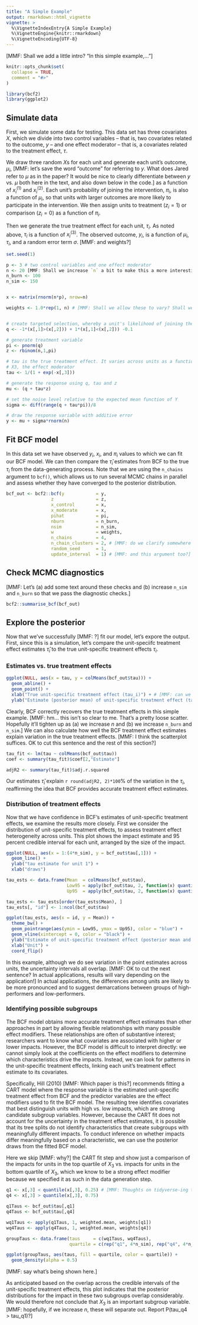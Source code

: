 ```yaml
---
title: "A Simple Example"
output: rmarkdown::html_vignette
vignette: >
  %\VignetteIndexEntry{A Simple Example}
  %\VignetteEngine{knitr::rmarkdown}
  %\VignetteEncoding{UTF-8}
---
```


[MMF: Shall we add a little intro? "In this simple example,... "]

```r
knitr::opts_chunk$set(
  collapse = TRUE,
  comment = "#>"
)
```

```r
library(bcf2)
library(ggplot2)
```

## Simulate data

First, we simulate some data for testing.  This data set has three covariates $X$, which we divide into two control variables -- that is, two covariates related to the outcome, $y$ -- and one effect moderator -- that is, a covariates related to the treatment effect, $\tau$.

We draw three random $X$s for each unit and generate each unit's outcome, $\mu_i$, [MMF: let's save the word "outcome" for referring to $y$. What does Jared refer to $\mu$ as in the paper? It would be nice to clearly differentiate between $y$ vs. $\mu$ both here in the text, and also down below in the code.] as a function of $x^{(1)}_i$ and $x^{(2)}_i$.  Each unit's probability of joining the intervention, $\pi_i$, is also a function of $\mu_i$, so that units with larger outcomes are more likely to participate in the intervention.  We then assign units to treatment ($z_i = 1$) or comparison ($z_i = 0$) as a function of $\pi_i$.

Then we generate the true treatment effect for each unit, $\tau_i$.  As noted above, $\tau_i$ is a function of $x^{(3)}_i$.  The observed outcome, $y_i$, is a function of $\mu_i$, $\tau_i$, and a random error term $\sigma$. [MMF: and weights?]

```r
set.seed(1)

p <- 3 # two control variables and one effect moderator
n <- 20 [MMF: Shall we increase `n` a bit to make this a more interesting example?]
n_burn <- 100
n_sim <- 150


x <- matrix(rnorm(n*p), nrow=n)

weights <- 1.0*rep(1, n) # [MMF: Shall we allow these to vary? Shall we allow them to affect the variance of y?]


# create targeted selection, whereby a unit's likelihood of joining the intervention (pi) is related to its expected outcome (mu)
q <- -1*(x[,1]>(x[,2])) + 1*(x[,1]<(x[,2])) -0.1

# generate treatment variable
pi <- pnorm(q)
z <- rbinom(n,1,pi)

# tau is the true treatment effect. It varies across units as a function of
# X3, the effect moderator
tau <- 1/(1 + exp(-x[,3]))

# generate the response using q, tau and z
mu <- (q + tau*z)

# set the noise level relative to the expected mean function of Y
sigma <- diff(range(q + tau*pi))/8

# draw the response variable with additive error
y <- mu + sigma*rnorm(n)
```

## Fit BCF model

In this data set we have observed $y_i$, $x_i$, and $\pi_i$ values to which we can fit our BCF model.  We can then compare the $\hat{\tau}_i$ estimates from BCF to the true $\tau_i$ from the data-generating process.  Note that we are using the `n_chains` argument to `bcf()`, which allows us to run several MCMC chains in parallel and assess whether they have converged to the posterior distribution.

```r
bcf_out <- bcf2::bcf(y            = y,
                 z                = z,
                 x_control        = x,
                 x_moderate       = x,
                 pihat            = pi,
                 nburn            = n_burn,
                 nsim             = n_sim,
                 w                = weights,
                 n_chains         = 4,
                 n_chain_clusters = 2, # [MMF: do we clarify somewhere what this argument does?]
                 random_seed      = 1,
                 update_interval  = 1) # [MMF: and this argument too?]

```

## Check MCMC diagnostics

[MMF: Let's (a) add some text around these checks and (b) increase `n_sim` and `n_burn` so that we pass the diagnostic checks.]

```r
bcf2::summarise_bcf(bcf_out)
```

## Explore the posterior

Now that we've successfully [MMF: ?] fit our model, let's expore the output.  First, since this is a simulation, let's compare the unit-speciifc treatment effect estimates $\hat{\tau}_i$ to the true unit-specific treatment effects $\tau_i$.


### Estimates vs. true treatment effects

```r
ggplot(NULL, aes(x = tau, y = colMeans(bcf_out$tau))) +
  geom_abline() +
  geom_point() +
  xlab("True unit-specific treatment effect (tau_i)") + # [MMF: can we TeX tau_i?]
  ylab("Estimate (posterior mean) of unit-specific treatment effect (tau\hat_i)") # [MMF: can we TeX tau\hat_i?]
```

Clearly, BCF correctly recovers the true treatment effects in this simple example. [MMF: hm... this isn't so clear to me. That's a pretty loose scatter. Hopefully it'll tighten up as (a) we increase $n$ and (b) we increase `n_burn` and `n_sim`.] We can also calculate how well the BCF treatment effect estimates explain variation in the true treatment effects. [MMF: I think the scatterplot suffices. OK to cut this sentence and the rest of this section?]
```r
tau_fit <- lm(tau ~ colMeans(bcf_out$tau))
coef <- summary(tau_fit)$coef[2,"Estimate"]

adjR2 <- summary(tau_fit)$adj.r.squared
```
Our estimates $\hat{\tau}_i$ explain `r round(adjR2, 2)*100`% of the variation in the $\tau_i$, reaffirming the idea that BCF provides accurate treatment effect estimates.

### Distribution of treatment effects

Now that we have confidence in BCF's estimates of unit-specific treatment effects, we examine the results more closely.  First we consider the distribution of unit-specific treatment effects, to assess treatment effect heterogeneity across units.  This plot shows the impact estimate and 95 percent credible interval for each unit, arranged by the size of the impact.

```r
ggplot(NULL, aes(x = 1:(4*n_sim), y = bcf_out$tau[,1])) +
  geom_line() +
  ylab("tau estimate for unit 1") +
  xlab("draws")
```

```r
tau_ests <- data.frame(Mean  = colMeans(bcf_out$tau),
                       Low95 = apply(bcf_out$tau, 2, function(x) quantile(x, 0.025)),
                       Up95  = apply(bcf_out$tau, 2, function(x) quantile(x, 0.975)))

tau_ests <- tau_ests[order(tau_ests$Mean), ]
tau_ests[, "id"] <- 1:ncol(bcf_out$tau)

ggplot(tau_ests, aes(x = id, y = Mean)) +
  theme_bw() +
  geom_pointrange(aes(ymin = Low95, ymax = Up95), color = "blue") +
  geom_vline(xintercept = 0, color = "black") +
  ylab("Estimate of unit-specific treatment effect (posterior mean and 95% CI)") +
  xlab("Unit") +
  coord_flip()
```

In this example, although we do see variation in the point estimates across units, the uncertainty intervals all overlap.  [MMF: OK to cut the next sentence? In actual applications, results will vary depending on the application!] In actual applications, the differences among units are likely to be more pronounced and to suggest demarcations between groups of high-performers and low-performers.

### Identifying possible subgroups

The BCF model obtains more accurate treatment effect estimates than other approaches in part by allowing flexible relationships with many possible effect modifiers.  These relationships are often of substantive interest; researchers want to know what covariates are associated with higher or lower impacts.  However, the BCF model is difficult to interpret directly: we cannot simply look at the coefficients on the effect modifiers to determine which characteristics drive the impacts.  Instead, we can look for patterns in the unit-specific treatment effects, linking each unit's treatment effect estimate to its covariates.

Specifically, Hill (2010) [MMF: Which paper is this?] recommends fitting a CART model where the response variable is the estimated unit-specific treatment effect from BCF and the predictor variables are the effect modifiers used to fit the BCF model.  The resulting tree identifies covariates that best distinguish units with high vs. low impacts, which are strong candidate subgroup variables.  However, because the CART fit does not account for the uncertainty in the treatment effect estimates, it is possible that its tree splits do not identify characteristics that create subgroups with meaningfully different impacts.  To conduct inference on whether impacts differ meaningfully based on a characteristic, we can use the posterior draws from the fitted BCF model.

Here we skip [MMF: why?] the CART fit step and show just a comparison of the impacts for units in the top quartile of $X_3$ vs. impacts for units in the bottom quartile of $X_3$, which we know to be a strong effect modifier because we specified it as such in the data generation step.

```r
q1 <- x[,3] < quantile(x[,3], 0.25) # [MMF: Thoughts on tidyverse-ing this code chunk?]
q4 <- x[,3] > quantile(x[,3], 0.75)

q1Taus <- bcf_out$tau[,q1]
q4Taus <- bcf_out$tau[,q4]

wq1Taus <- apply(q1Taus, 1, weighted.mean, weights[q1])
wq4Taus <- apply(q4Taus, 1, weighted.mean, weights[q4])

groupTaus <- data.frame(taus     = c(wq1Taus, wq4Taus),
                        quartile = c(rep("q1", 4*n_sim), rep("q4", 4*n_sim)))

ggplot(groupTaus, aes(taus, fill = quartile, color = quartile)) +
  geom_density(alpha = 0.5)
```

[MMF: say what's being shown here.]

As anticipated based on the overlap across the credible intervals of the unit-specific treatment effects, this plot indicates that the posterior distributions for the impact in these two subgroups overlap considerably.  We would therefore not conclude that $X_3$ is an important subgroup variable. [MMF: hopefully, if we increase $n$, these will separate out. Report P(tau_q4 > tau_q1)?]
